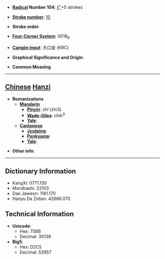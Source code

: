 * '''[[Wiktionary:Chinese radical index| Radical]] Number 104''': [[Wiktionary:Chinese radical index 疒|疒]]+5 strokes

* '''[[Wiktionary:Chinese total strokes index|Stroke number]]''': [[Wiktionary:Chinese total strokes index 10|10]]

* '''Stroke order''': 

* '''[[Wiktionary:Chinese four corner index|Four-Corner System]]''': 0018<sub>6</sub>

* '''[[Wiktionary:Chinese Cangjie index|Cangjie input]]''': 大口金 (KRC)

* '''Graphical Significance and Origin''': 

* '''Common Meaning'''

----

== [[Chinese]] [[Hanzi]] ==

* '''Romanizations'''
** '''[[Mandarin]]'''
*** '''[[Pinyin]]''': zhǐ (zhi3)
*** '''[[Wade-Giles]]''': chih<sup>3</sup>
*** '''[[Yale]]''': 
** '''[[Cantonese]]'''
*** '''[[Jyutping]]''':
*** '''[[Penkyamp]]''': 
*** '''[[Yale]]''': 

* '''Other info''': 

----

== Dictionary Information ==

* KangXi: 0771.130
* Morobashi: 22103
* Dae Jaweon: 1181.170
* Hanyu Da Zidian: 42666.070

== Technical Information ==

* '''Unicode''':
** Hex: 75BB
** Decimal: 30139
* '''Big5''':
** Hex: D2C5
** Decimal: 53957